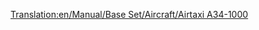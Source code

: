 [[Translation:en/Manual/Base Set/Aircraft/Airtaxi A34-1000]]
{{en/Manual/Base Set/Aircraft/Aircraft|Cost=$65,624
|Speed=947 kph (592 MPH)
|Annual=$7,312
|Designed=2000
|Lifespan=25
|Capacity=75 passengers & 10 bags of mail
|Description=First "Futuristic" plane. Fictional, but apparently designed by Airtaxi/Airbus. This fast plane will work on small airports and the commuter airport.
|Real-life=Fictional
}}